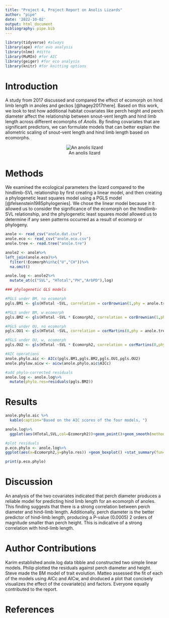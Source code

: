 ```yaml
---
title: "Project 4, Project Report on Anolis Lizards"
author: "pipe"
date: '2022-10-02'
output: html_document
bibliography: pipe.bib
---
```

```r
library(tidyverse) #always
library(ape) #for evo analysis
library(nlme) #ditto
library(MuMIn) #for AIC
library(geiger) #for eco analysis
library(knitr) #for knitting options
```


# Introduction
A study from 2017 discussed and compared the effect of ecomorph on hind limb length in anoles and geckos [@hagey2017there]. Based on this work, we look to test how additional habitat covariates like perch height and perch diameter affect the relationship between snout-vent length and hind limb length across different ecomorphs of *Anolis*. By finding covariates that are significant predictors, we can formulate models that can better explain the allometric scaling of snout-vent length and hind limb length based on ecomorphs.

<center>
![An anolis lizard](https://upload.wikimedia.org/wikipedia/commons/thumb/2/28/Ami_Lily_close.jpg/311px-Ami_Lily_close.jpg)
</center>


# Methods

We examined the ecological parameters the lizard compared to the hindlimb-SVL relationship by first creating a linear model, and then creating a phylogenetic least squares model using a PGLS model [@felsenstein1985phylogenies]. We chose the linear model because it it allowed us to consider the significance of the ecomorph on the hindlimb-SVL relationship, and the phylogenetic least squares model allowed us to determine if any seen patterns occurred as a result of ecomorp or phylogeny.

```r
anole <- read_csv("anole.dat.csv")
anole.eco <- read_csv("anole.eco.csv")
anole.tree <- read.tree("anole.tre")
```
```r
anole2 <- anole%>%
left_join(anole.eco)%>%
  filter(!Ecomorph%in%c("U","CH"))%>%
  na.omit()

anole.log <- anole2%>%
  mutate_at(c("SVL", "HTotal","PH","ArbPD"),log)
```

```r
### phylogenetic GLS models

#PGLS under BM, no ecomorph
pgls.BM1 <- gls(HTotal ~SVL, correlation = corBrownian(1,phy = anole.tree,form=~Species),data = anole.log, method = "ML")

#PGLS under BM, w ecomorph
pgls.BM2 <- gls(HTotal ~SVL * Ecomorph2, correlation = corBrownian(1,phy = anole.tree,form=~Species),data = anole.log, method = "ML")

#PGLS under OU, no ecomorph
pgls.OU1 <- gls(HTotal ~SVL, correlation = corMartins(0,phy = anole.tree,form=~Species),data = anole.log, method = "ML")

#PGLS under OU, w, ecomorph
pgls.OU2 <- gls(HTotal ~SVL * Ecomorph2, correlation = corMartins(0,phy = anole.tree,form=~Species),data = anole.log, method = "ML")
```
```r
#AIC operations
anole.phylo.aic <- AICc(pgls.BM1,pgls.BM2,pgls.OU1,pgls.OU2)
anole.phylow.aicw <- aicw(anole.phylo.aic$AICc)
```
```r
#add phylo-corrected residuals
anole.log <- anole.log%>%
  mutate(phylo.res=residuals(pgls.BM2))
```

# Results
```r
anole.phylo.aic %>%
  kable(caption="Based on the AIC scores of the four models, ")
```

```r
anole.log%>%
  ggplot(aes(HTotal,SVL,col=Ecomorph2))+geom_point()+geom_smooth(method="lm")
```

```r
#plot residuals
p.eco.phylo <- anole.log%>%
ggplot(aes(x=Ecomorph2,y=phylo.res)) +geom_boxplot() +stat_summary(fun=mean, geom="point", size=3)

print(p.eco.phylo)
```


# Discussion

An analysis of the two covariates indicated that perch diameter produces a reliable model for predicting hind limb length for an ecomorph of anoles. This finding suggests that there is a strong correlation between perch diameter and hind-limb length. Additionally, perch diameter is the better predictor of hind-limb length, producing a P-value (0.0005) 2 orders of magnitude smaller than perch height. This is indicative of a strong correlation with hind-limb length.


# Author Contributions
Karim established anole.log data tibble and constructed two simple linear models. Philip plotted the residuals against perch diameter and height. Steve made the BM model of trait evolution. Matteo assessed the fit of each of the models using AICc and AICw, and droduced a plot that concisely visualizes the effect of the covariate(s) and factors. Everyone equally contributed to the report.

# References

